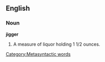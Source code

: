 ==English==
===Noun===
'''jigger'''

#A measure of liquor holding 1 1/2 ounces.

[[Category:Metasyntactic words]]